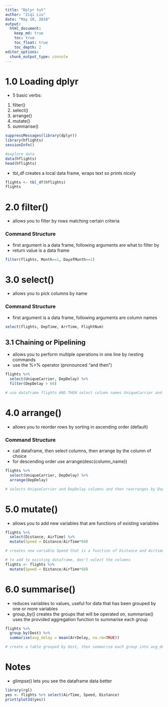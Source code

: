 ```yaml
---
title: "Dplyr tut"
author: "Ziqi Liu"
date: "May 10, 2018"
output: 
  html_document:
    keep_md: true
    toc: true
    toc_float: true
    toc_depth: 2
editor_options:
  chunk_output_type: console
---
```


# 1.0 Loading dplyr

- 5 basic verbs:
1. filter()
2. select()
3. arrange()
4. mutate()
5. summarise()
``` r
suppressMessages(library(dplyr))
library(hflights)
sessionInfo()

#explore data
data(hflights)
head(hflights)
```

- tbl_df creates a local data frame, wraps text so prints nicely
``` r
flights <- tbl_df(hflights)
flights
```

# 2.0 filter()

- allows you to filter by rows matching certain criteria

### Command Structure
- first argument is a data frame, following arguments are what to filter by
- return value is a data frame
``` r
filter(flights, Month==1, DayofMonth==1)
```

# 3.0 select()

- allows you to pick columns by name

### Command Structure
- first argument is a data frame, following arguments are column names
``` r
select(flights, DepTime, ArrTime, FlightNum)
```

## 3.1 Chaining or Pipelining

- allows you to perform multiple operations in one line by nesting commands
- use the %>% operator (pronounced "and then")
``` r
flights %>%
  select(UniqueCarrier, DepDelay) %>%
  filter(DepDelay > 60)

# use dataframe flights AND THEN select column names UniqueCarrier and DepDelay AND THEN filter by rows where DepDelay value > 60
```

# 4.0 arrange()

- allows you to reorder rows by sorting in ascending order (default)

### Command Structure

- call dataframe, then select columns, then arrange by the column of choice
- for descending order use arrange(desc(column_name))
``` r
flights %>%
  select(UniqueCarrier, DepDelay) %>%
  arrange(DepDelay)

# selects UniqueCarrier and DepDelay columns and then rearranges by DepDelay ascending
```

# 5.0 mutate()

- allows you to add new variables that are functions of existing variables
``` r
flights %>%
  select(Distance, AirTime) %>%
  mutate(Speed = Distance/AirTime*60)

# creates new variable Speed that is a function of Distance and Airtime

# to add to existing dataframe, don't select the columns
flights <- flights %>%
  mutate(Speed = Distance/AirTime*60)
```

# 6.0 summarise()

- reduces variables to values, useful for data that has been grouped by one or more variables
- group_by() creates the groups that will be operated on, summarise() uses the provided aggregation function to summarise each group
``` r
flights %>%
  group_by(Dest) %>%
  summarise(avg_delay = mean(ArrDelay, na.rm=TRUE))

# create a table grouped by Dest, then summarise each group into avg_delay by taking the mean of ArrDelay
```

# Notes
- glimpse() lets you see the dataframe data better

``` r
library(rgl)
yes <- flights %>% select(AirTime, Speed, Distance)
print(plot3d(yes))
```

